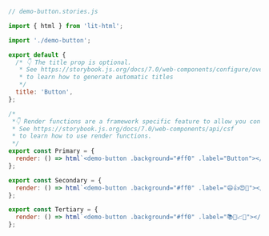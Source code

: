 ```js
// demo-button.stories.js

import { html } from 'lit-html';

import './demo-button';

export default {
  /* 👇 The title prop is optional.
   * See https://storybook.js.org/docs/7.0/web-components/configure/overview#configure-story-loading
   * to learn how to generate automatic titles
   */
  title: 'Button',
};

/*
 *👇 Render functions are a framework specific feature to allow you control on how the component renders.
 * See https://storybook.js.org/docs/7.0/web-components/api/csf
 * to learn how to use render functions.
 */
export const Primary = {
  render: () => html`<demo-button .background="#ff0" .label="Button"></demo-button>`,
};

export const Secondary = {
  render: () => html`<demo-button .background="#ff0" .label="😄👍😍💯"></demo-button>`,
};

export const Tertiary = {
  render: () => html`<demo-button .background="#ff0" .label="📚📕📈🤓"></demo-button>`,
};
```